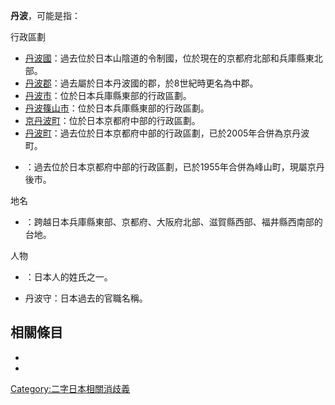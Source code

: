 {{disambig|cat=二字地名消歧義}}

'''丹波'''，可能是指：

; 行政區劃
* [[丹波國|丹波國]]：過去位於日本山陰道的令制國，位於現在的京都府北部和兵庫縣東北部。
* [[中郡_(京都府)|丹波郡]]：過去屬於日本丹波國的郡，於8世紀時更名為中郡。
* [[丹波市|丹波市]]：位於日本兵庫縣東部的行政區劃。
* [[丹波篠山市|丹波篠山市]]：位於日本兵庫縣東部的行政區劃。
* [[京丹波町|京丹波町]]：位於日本京都府中部的行政區劃。
* [[丹波町|丹波町]]：過去位於日本京都府中部的行政區劃，已於2005年合併為京丹波町。
* {{Tsl|ja|丹波村}}：過去位於日本京都府中部的行政區劃，已於1955年合併為峰山町，現屬京丹後市。

; 地名
* {{Tsl|ja|丹波高地}}：跨越日本兵庫縣東部、京都府、大阪府北部、滋賀縣西部、福井縣西南部的台地。

; 人物
* {{Tsl|ja|丹波氏}}：日本人的姓氏之一。
* 丹波守：日本過去的官職名稱。

== 相關條目 ==

* {{Lookfrom|丹波}}
* {{Intitle}}

{{DEFAULTSORT:Tanba}}
[[Category:二字日本相關消歧義|Category:二字日本相關消歧義]]